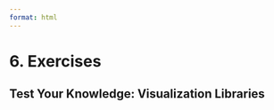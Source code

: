 ```yaml
---
format: html
---
```


<script src='../../src/quiz.js'></script>  <!-- Only needed once per page -->

# 6. Exercises

## Test Your Knowledge: Visualization Libraries

<div id='mcq1'></div>
<script>
    generateQuiz(
        'mcq1',
        'Question 1',
        'Which function do we need to use to superimpose plots in Altair?',
        {
        'Overlay': 'Not quite right',
        'Layer': '',
        'Panel': 'Not quite right',
        },
        'Layer',
    );
</script>

<div id='mcq2'></div>
<script>
    generateQuiz(
        'mcq2',
        'Question 2',
        'Line plots are often preferable to point plots when visualizing trends over time because…',
        {
        'The lines make the plot more visually appealing.': 'There is more to plots then just being visually appealing.',
        'Line plots are faster to create.': 'They both take approximately the same time to create. ',
        'The line makes it easy to see which values are connected in the same group and its slope facilitates our interpretation of the overall trend.': '',
        },
        'The line makes it easy to see which values are connected in the same group and its slope facilitates our interpretation of the overall trend.',
    );
</script>
